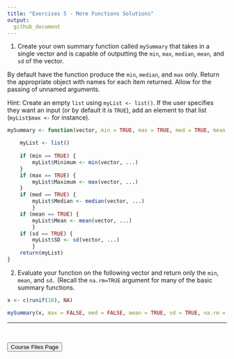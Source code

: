 ```yaml
---
title: "Exercises 5 - More Functions Solutions"
output:
  github_document
---
```


1. Create your own summary function called `mySummary` that takes in a single vector and is capable of outputting the `min`, `max`, `median`, `mean`, and `sd` of the vector. 

By default have the function produce the `min`, `median`, and `max` only.  Return the appropriate object with names for each item returned. Allow for the passing of unnamed arguments.

Hint: Create an empty `list` using `myList <- list()`.  If the user specifies they want an input (or by default it is `TRUE`), add an element to that list (`myList$max <-` for instance).  

```r
mySummary <- function(vector, min = TRUE, max = TRUE, med = TRUE, mean = FALSE, sd = FALSE, ...) {

	myList <- list()
	
	if (min == TRUE) {
		myList$Minimum <- min(vector, ...)
	}
	if (max == TRUE) {
		myList$Maximum <- max(vector, ...)
	} 
	if (med == TRUE) { 
		myList$Median <- median(vector, ...)
		}
	if (mean == TRUE) {
		myList$Mean <- mean(vector, ...)
		}
	if (sd == TRUE) { 
		myList$SD <- sd(vector, ...)
		}
	return(myList)
}
```

2. Evaluate your function on the following vector and return only the `min`, `mean`, and `sd.` (Recall the `na.rm=TRUE` argument for many of the basic summary functions.

```r
x <- c(runif(10), NA)
```

```r
mySummary(x, max = FALSE, med = FALSE, mean = TRUE, sd = TRUE, na.rm = TRUE)
```

<hr>

<br>

<a href = "https://jbpost2.github.io/Improving-R-Programs/CourseFiles.html"><button type="button">Course Files Page</button></a>
